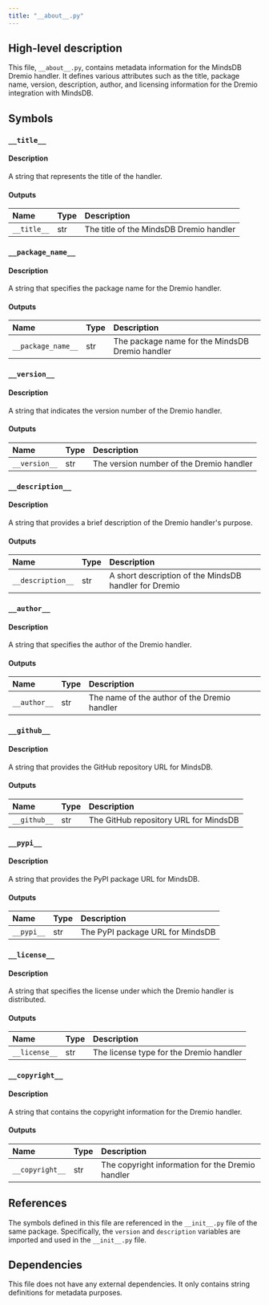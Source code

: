 ```yaml
---
title: "__about__.py"
---
```


## High-level description
This file, `__about__.py`, contains metadata information for the MindsDB Dremio handler. It defines various attributes such as the title, package name, version, description, author, and licensing information for the Dremio integration with MindsDB.

## Symbols

### `__title__`
#### Description
A string that represents the title of the handler.

#### Outputs
| Name | Type | Description |
|:-----|:-----|:------------|
| `__title__` | str | The title of the MindsDB Dremio handler |

### `__package_name__`
#### Description
A string that specifies the package name for the Dremio handler.

#### Outputs
| Name | Type | Description |
|:-----|:-----|:------------|
| `__package_name__` | str | The package name for the MindsDB Dremio handler |

### `__version__`
#### Description
A string that indicates the version number of the Dremio handler.

#### Outputs
| Name | Type | Description |
|:-----|:-----|:------------|
| `__version__` | str | The version number of the Dremio handler |

### `__description__`
#### Description
A string that provides a brief description of the Dremio handler's purpose.

#### Outputs
| Name | Type | Description |
|:-----|:-----|:------------|
| `__description__` | str | A short description of the MindsDB handler for Dremio |

### `__author__`
#### Description
A string that specifies the author of the Dremio handler.

#### Outputs
| Name | Type | Description |
|:-----|:-----|:------------|
| `__author__` | str | The name of the author of the Dremio handler |

### `__github__`
#### Description
A string that provides the GitHub repository URL for MindsDB.

#### Outputs
| Name | Type | Description |
|:-----|:-----|:------------|
| `__github__` | str | The GitHub repository URL for MindsDB |

### `__pypi__`
#### Description
A string that provides the PyPI package URL for MindsDB.

#### Outputs
| Name | Type | Description |
|:-----|:-----|:------------|
| `__pypi__` | str | The PyPI package URL for MindsDB |

### `__license__`
#### Description
A string that specifies the license under which the Dremio handler is distributed.

#### Outputs
| Name | Type | Description |
|:-----|:-----|:------------|
| `__license__` | str | The license type for the Dremio handler |

### `__copyright__`
#### Description
A string that contains the copyright information for the Dremio handler.

#### Outputs
| Name | Type | Description |
|:-----|:-----|:------------|
| `__copyright__` | str | The copyright information for the Dremio handler |

## References
The symbols defined in this file are referenced in the `__init__.py` file of the same package. Specifically, the `version` and `description` variables are imported and used in the `__init__.py` file.

## Dependencies
This file does not have any external dependencies. It only contains string definitions for metadata purposes.